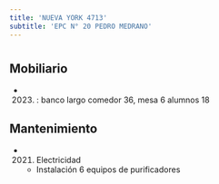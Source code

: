 ```yaml
---
title: 'NUEVA YORK 4713'
subtitle: 'EPC N° 20 PEDRO MEDRANO'
---
```


#


## Mobiliario

*  (2023) : banco largo comedor 36, mesa 6 alumnos 18 





## Mantenimiento

*  (2021) Electricidad 
    + Instalación 6 equipos de purificadores



